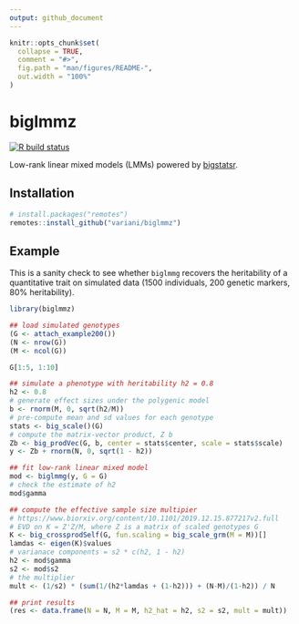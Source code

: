 ```yaml
---
output: github_document
---
```


<!-- README.md is generated from README.Rmd. Please edit that file -->

```r
knitr::opts_chunk$set(
  collapse = TRUE,
  comment = "#>",
  fig.path = "man/figures/README-",
  out.width = "100%"
)
```

# biglmmz

<!-- badges: start -->
[![R build status](https://github.com/privefl/biglmmz/workflows/R-CMD-check/badge.svg)](https://github.com/privefl/biglmmz/actions)
<!-- badges: end -->

Low-rank linear mixed models (LMMs) powered by [bigstatsr](https://github.com/privefl/bigstatsr).

## Installation

``` r
# install.packages("remotes")
remotes::install_github("variani/biglmmz")
```

## Example

This is a sanity check to see whether
`biglmmg` recovers the heritability of a quantitative trait on simulated data
(1500 individuals, 200 genetic markers, 80% heritability).

```r
library(biglmmz)

## load simulated genotypes
(G <- attach_example200())
(N <- nrow(G))
(M <- ncol(G))

G[1:5, 1:10]

## simulate a phenotype with heritability h2 = 0.8 
h2 <- 0.8
# generate effect sizes under the polygenic model
b <- rnorm(M, 0, sqrt(h2/M))
# pre-compute mean and sd values for each genotype
stats <- big_scale()(G) 
# compute the matrix-vector product, Z b
Zb <- big_prodVec(G, b, center = stats$center, scale = stats$scale)
y <- Zb + rnorm(N, 0, sqrt(1 - h2))

## fit low-rank linear mixed model
mod <- biglmmg(y, G = G)
# check the estimate of h2
mod$gamma 

## compute the effective sample size multipier
# https://www.biorxiv.org/content/10.1101/2019.12.15.877217v2.full
# EVD on K = Z'Z/M, where Z is a matrix of scaled genotypes G
K <- big_crossprodSelf(G, fun.scaling = big_scale_grm(M = M))[]
lamdas <- eigen(K)$values
# varianace components = s2 * c(h2, 1 - h2)
h2 <- mod$gamma
s2 <- mod$s2
# the multiplier
mult <- (1/s2) * (sum(1/(h2*lamdas + (1-h2))) + (N-M)/(1-h2)) / N

## print results
(res <- data.frame(N = N, M = M, h2_hat = h2, s2 = s2, mult = mult))
``` 

